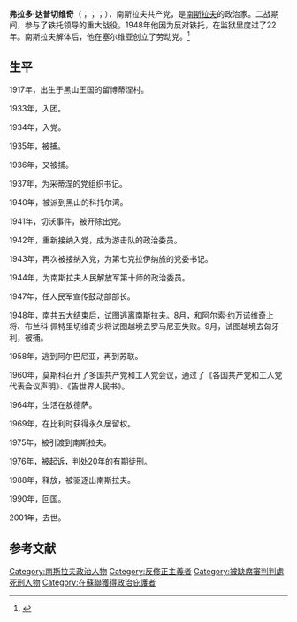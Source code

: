 {{Prose|time=2020-12-27T02:54:59+00:00}}
'''弗拉多·达普切维奇'''（{{lang-sr|'''Владо Дапчевић'''}}；{{lang-sh|'''Vlado Dapčević'''}}；{{lang-hr|'''Vlado Dapčević'''}}；{{bd|1917年|6月14日|2001年|7月12日|catidx=V}}），南斯拉夫共产党，是[[南斯拉夫|南斯拉夫]]的政治家。二战期间，参与了铁托领导的重大战役。1948年他因为反对铁托，在监狱里度过了22年。南斯拉夫解体后，他在塞尔维亚创立了劳动党。<ref>{{Cite web |url=https://www.revolutionarydemocracy.org/rdv7n2/dapcevic.htm |title=Vlado Dapcevic - Obituary - Revolutionary Democracy |access-date=2020-12-26 |archive-date=2021-06-25 |archive-url=https://web.archive.org/web/20210625130619/http://www.revolutionarydemocracy.org/rdv7n2/dapcevic.htm }}</ref>

==生平==
1917年，出生于黑山王国的留博蒂涅村。

1933年，入团。

1934年，入党。

1935年，被捕。

1936年，又被捕。

1937年，为采蒂涅的党组织书记。

1940年，被派到黑山的科托尔湾。

1941年，切沃事件，被开除出党。

1942年，重新接纳入党，成为游击队的政治委员。

1943年，再次被接纳入党，为第七克拉伊纳旅的党委书记。

1944年，为南斯拉夫人民解放军第十师的政治委员。

1947年，任人民军宣传鼓动部部长。

1948年，南共五大结束后，试图逃离南斯拉夫。8月，和阿尔索·约万诺维奇上将、布兰科·佩特里切维奇少将试图越境去罗马尼亚失败。9月，试图越境去匈牙利，被捕。

1958年，逃到阿尔巴尼亚，再到苏联。

1960年，莫斯科召开了多国共产党和工人党会议，通过了《各国共产党和工人党代表会议声明》、《告世界人民书》。

1964年，生活在敖德萨。

1969年，在比利时获得永久居留权。

1975年，被引渡到南斯拉夫。

1976年，被起诉，判处20年的有期徒刑。

1988年，释放，被驱逐出南斯拉夫。

1990年，回国。

2001年，去世。

== 参考文献 ==
{{Reflist}}

[[Category:南斯拉夫政治人物|Category:南斯拉夫政治人物]]
[[Category:反修正主義者|Category:反修正主義者]]
[[Category:被缺席審判判處死刑人物|Category:被缺席審判判處死刑人物]]
[[Category:在蘇聯獲得政治庇護者|Category:在蘇聯獲得政治庇護者]]
